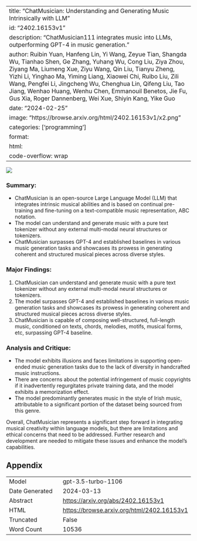 
---
title: "ChatMusician: Understanding and Generating Music Intrinsically with LLM"
id: "2402.16153v1"
description: "ChatMusician111 integrates music into LLMs, outperforming GPT-4 in music generation."
author: Ruibin Yuan, Hanfeng Lin, Yi Wang, Zeyue Tian, Shangda Wu, Tianhao Shen, Ge Zhang, Yuhang Wu, Cong Liu, Ziya Zhou, Ziyang Ma, Liumeng Xue, Ziyu Wang, Qin Liu, Tianyu Zheng, Yizhi Li, Yinghao Ma, Yiming Liang, Xiaowei Chi, Ruibo Liu, Zili Wang, Pengfei Li, Jingcheng Wu, Chenghua Lin, Qifeng Liu, Tao Jiang, Wenhao Huang, Wenhu Chen, Emmanouil Benetos, Jie Fu, Gus Xia, Roger Dannenberg, Wei Xue, Shiyin Kang, Yike Guo
date: "2024-02-25"
image: "https://browse.arxiv.org/html/2402.16153v1/x2.png"
categories: ['programming']
format:
  html:
    code-overflow: wrap
---

![](https://browse.arxiv.org/html/2402.16153v1/x2.png)

### **Summary:**
- ChatMusician is an open-source Large Language Model (LLM) that integrates intrinsic musical abilities and is based on continual pre-training and fine-tuning on a text-compatible music representation, ABC notation.
- The model can understand and generate music with a pure text tokenizer without any external multi-modal neural structures or tokenizers.
- ChatMusician surpasses GPT-4 and established baselines in various music generation tasks and showcases its prowess in generating coherent and structured musical pieces across diverse styles.

### **Major Findings:**
1. ChatMusician can understand and generate music with a pure text tokenizer without any external multi-modal neural structures or tokenizers.
2. The model surpasses GPT-4 and established baselines in various music generation tasks and showcases its prowess in generating coherent and structured musical pieces across diverse styles.
3. ChatMusician is capable of composing well-structured, full-length music, conditioned on texts, chords, melodies, motifs, musical forms, etc, surpassing GPT-4 baseline.

### **Analysis and Critique:**
- The model exhibits illusions and faces limitations in supporting open-ended music generation tasks due to the lack of diversity in handcrafted music instructions.
- There are concerns about the potential infringement of music copyrights if it inadvertently regurgitates private training data, and the model exhibits a memorization effect.
- The model predominantly generates music in the style of Irish music, attributable to a significant portion of the dataset being sourced from this genre.

Overall, ChatMusician represents a significant step forward in integrating musical creativity within language models, but there are limitations and ethical concerns that need to be addressed. Further research and development are needed to mitigate these issues and enhance the model's capabilities.

## Appendix

|          |          |
|----------|----------|
| Model     | gpt-3.5-turbo-1106       |
| Date Generated     | 2024-03-13       |
| Abstract | [https://arxiv.org/abs/2402.16153v1](https://arxiv.org/abs/2402.16153v1)        |
| HTML     | [https://browse.arxiv.org/html/2402.16153v1](https://browse.arxiv.org/html/2402.16153v1)       |
| Truncated       | False       |
| Word Count       | 10536       |